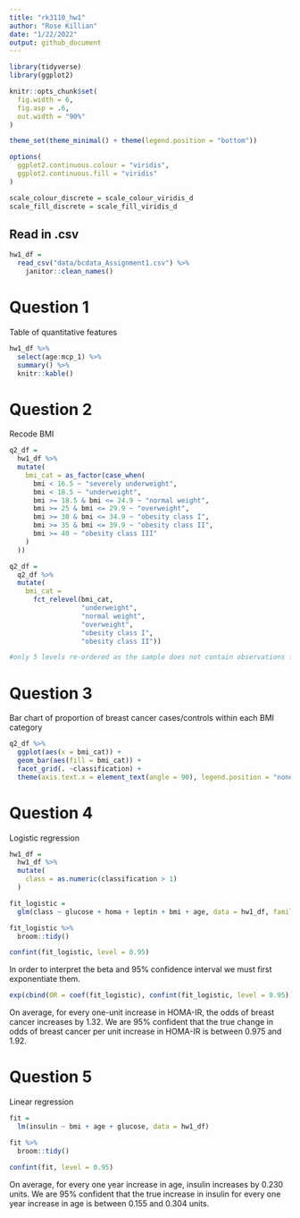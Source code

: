 ```yaml
---
title: "rk3110_hw1"
author: "Rose Killian"
date: "1/22/2022"
output: github_document
---
```


```r
library(tidyverse)
library(ggplot2)

knitr::opts_chunk$set(
  fig.width = 6,
  fig.asp = .6,
  out.width = "90%"
)

theme_set(theme_minimal() + theme(legend.position = "bottom"))

options(
  ggplot2.continuous.colour = "viridis",
  ggplot2.continuous.fill = "viridis"
)

scale_colour_discrete = scale_colour_viridis_d
scale_fill_discrete = scale_fill_viridis_d
```

## Read in .csv

```r
hw1_df = 
  read_csv("data/bcdata_Assignment1.csv") %>% 
    janitor::clean_names()
```


# Question 1

Table of quantitative features

```r
hw1_df %>% 
  select(age:mcp_1) %>% 
  summary() %>% 
  knitr::kable()
```

# Question 2

Recode BMI

```r
q2_df = 
  hw1_df %>% 
  mutate(
    bmi_cat = as_factor(case_when(
      bmi < 16.5 ~ "severely underweight",
      bmi < 18.5 ~ "underweight",
      bmi >= 18.5 & bmi <= 24.9 ~ "normal weight",
      bmi >= 25 & bmi <= 29.9 ~ "overweight",
      bmi >= 30 & bmi <= 34.9 ~ "obesity class I",
      bmi >= 35 & bmi <= 39.9 ~ "obesity class II",
      bmi >= 40 ~ "obesity class III"
    )
  ))

q2_df = 
  q2_df %>% 
  mutate(
    bmi_cat = 
      fct_relevel(bmi_cat,
                  "underweight",
                  "normal weight",
                  "overweight",
                  "obesity class I",
                  "obesity class II"))

#only 5 levels re-ordered as the sample does not contain observations for the lowest or highest BMI categories
```

# Question 3

Bar chart of proportion of breast cancer cases/controls within each BMI category

```r
q2_df %>% 
  ggplot(aes(x = bmi_cat)) +
  geom_bar(aes(fill = bmi_cat)) +
  facet_grid(. ~classification) +
  theme(axis.text.x = element_text(angle = 90), legend.position = "none")
```

# Question 4

Logistic regression

```r
hw1_df = 
  hw1_df %>% 
  mutate(
    class = as.numeric(classification > 1)
  )

fit_logistic =
  glm(class ~ glucose + homa + leptin + bmi + age, data = hw1_df, family = binomial())

fit_logistic %>% 
  broom::tidy()

confint(fit_logistic, level = 0.95)
```

In order to interpret the beta and 95% confidence interval we must first exponentiate them.

```r
exp(cbind(OR = coef(fit_logistic), confint(fit_logistic, level = 0.95)))
```

On average, for every one-unit increase in HOMA-IR, the odds of breast cancer increases by 1.32. We are 95% confident that the true change in odds of breast cancer per unit increase in HOMA-IR is between 0.975 and 1.92.

# Question 5

Linear regression

```r
fit = 
  lm(insulin ~ bmi + age + glucose, data = hw1_df)

fit %>% 
  broom::tidy()

confint(fit, level = 0.95)
```

On average, for every one year increase in age, insulin increases by 0.230 units. We are 95% confident that the true increase in insulin for every one year increase in age is between 0.155 and 0.304 units.